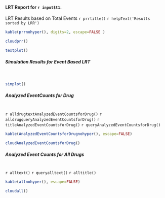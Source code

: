 <h4>LRT Report for `r input$t1`.</h4>

LRT Results based on Total Events
`r prrtitle()`
`r helpText('Results sorted by LRR')`

```r
kable(prrnohyper(), digits=2, escape=FALSE )
```

```r
cloudprr()
```

```r
textplot()
```

<h5>Simulation Results for Event Based LRT</h5><br>
```r
simplot()
```


<h5>Analyzed EventCounts for Drug</h5><br>
`r alldrugtextAnalyzedEventCountsforDrug()`
`r alldrugqueryAnalyzedEventCountsforDrug()`
`r titleAnalyzedEventCountsforDrug()`
`r queryAnalyzedEventCountsforDrug()`
```r
kable(AnalyzedEventCountsforDrugnohyper(), escape=FALSE)
```

```r
cloudAnalyzedEventCountsforDrug()
```

<h5>Analyzed Event Counts for All Drugs</h5><br>
`r alltext()`
`r queryalltext()`
`r alltitle()`
```r
kable(allnohyper(), escape=FALSE)
```

```r
cloudall()
```